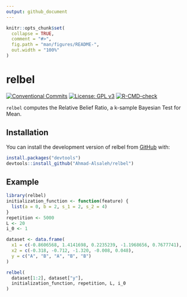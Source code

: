 ```yaml
---
output: github_document
---
```


<!-- README.md is generated from README.Rmd. Please edit that file -->

```r
knitr::opts_chunk$set(
  collapse = TRUE,
  comment = "#>",
  fig.path = "man/figures/README-",
  out.width = "100%"
)
```

# relbel

<!-- badges: start -->

[![Conventional Commits](https://img.shields.io/badge/Conventional%20Commits-1.0.0-%23FE5196?logo=conventionalcommits&logoColor=white)](https://www.conventionalcommits.org/) [![License: GPL v3](https://img.shields.io/badge/License-GPL_v3-blue.svg)](https://www.gnu.org/licenses/gpl-3.0)
[![R-CMD-check](https://github.com/Ahmad-Alsaleh/relbel/actions/workflows/R-CMD-check.yaml/badge.svg)](https://github.com/Ahmad-Alsaleh/relbel/actions/workflows/R-CMD-check.yaml)
<!-- badges: end -->

`relbel` computes the Relative Belief Ratio, a k-sample Bayesian Test for Mean.

## Installation

You can install the development version of relbel from [GitHub](https://github.com/) with:

``` r
install.packages("devtools")
devtools::install_github("Ahmad-Alsaleh/relbel")
```

## Example

```r
library(relbel)
initialization_function <- function(feature) {
  list(a = 0, b = 2, s_1 = 2, s_2 = 4)
}
repetition <- 5000
L <- 20
i_0 <- 1

dataset <- data.frame(
  x1 = c(-0.8606568, 1.4141698, 0.2235239, -1.1968656, 0.7677741),
  x2 = c(-0.318, -0.712, -1.320, -0.008, 0.048),
  y = c("A", "B", "A", "B", "B")
)

relbel(
  dataset[1:2], dataset["y"],
  initialization_function, repetition, L, i_0
)
```
